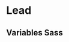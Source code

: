 
<Meta of={LeadStories}/>

# Lead

<Canvas of={LeadStories.Single}/>
<Controls/>

## Variables Sass

```scss
$lead-font-size: 1.375rem;
$lead-font-weight: $font-weight-normal;
```
